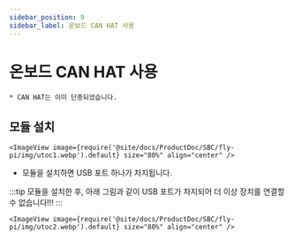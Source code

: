 ```yaml
---
sidebar_position: 9
sidebar_label: 온보드 CAN HAT 사용
---
```




# 온보드 CAN HAT 사용

    * CAN HAT는 이미 단종되었습니다.

## 모듈 설치

    <ImageView image={require('@site/docs/ProductDoc/SBC/fly-pi/img/utoc1.webp').default} size="80%" align="center" />

* 모듈을 설치하면 USB 포트 하나가 차지됩니다.

:::tip
모듈을 설치한 후, 아래 그림과 같이 USB 포트가 차지되어 더 이상 장치를 연결할 수 없습니다!!!
:::

    <ImageView image={require('@site/docs/ProductDoc/SBC/fly-pi/img/utoc2.webp').default} size="80%" align="center" />